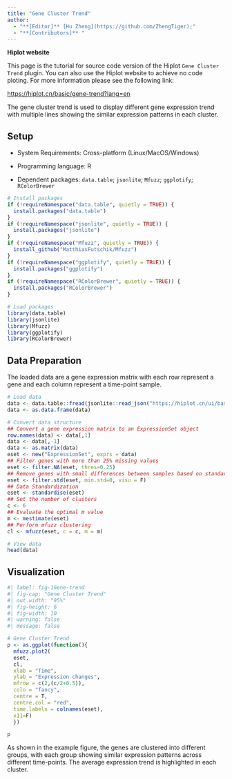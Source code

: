 ```yaml
---
title: "Gene Cluster Trend"
author:
  - "**[Editor]** [Hu Zheng](https://github.com/ZhengTiger);"
  - "**[Contributors]** "
---
```


::: callout-note
**Hiplot website**

This page is the tutorial for source code version of the Hiplot `Gene Cluster Trend` plugin. You can also use the Hiplot website to achieve no code ploting. For more information please see the following link:

<https://hiplot.cn/basic/gene-trend?lang=en>
:::

The gene cluster trend is used to display different gene expression trend with multiple lines showing the similar expression patterns in each cluster.

## Setup

-   System Requirements: Cross-platform (Linux/MacOS/Windows)

-   Programming language: R

-   Dependent packages: `data.table`; `jsonlite`; `Mfuzz`; `ggplotify`; `RColorBrewer`

```r
# Install packages
if (!requireNamespace("data.table", quietly = TRUE)) {
  install.packages("data.table")
}
if (!requireNamespace("jsonlite", quietly = TRUE)) {
  install.packages("jsonlite")
}
if (!requireNamespace("Mfuzz", quietly = TRUE)) {
  install_github("MatthiasFutschik/Mfuzz")
}
if (!requireNamespace("ggplotify", quietly = TRUE)) {
  install.packages("ggplotify")
}
if (!requireNamespace("RColorBrewer", quietly = TRUE)) {
  install.packages("RColorBrewer")
}

# Load packages
library(data.table)
library(jsonlite)
library(Mfuzz)
library(ggplotify)
library(RColorBrewer)
```

## Data Preparation

The loaded data are a gene expression matrix with each row represent a gene and each column represent a time-point sample.

```r
# Load data
data <- data.table::fread(jsonlite::read_json("https://hiplot.cn/ui/basic/gene-trend/data.json")$exampleData$textarea[[1]])
data <- as.data.frame(data)

# Convert data structure
## Convert a gene expression matrix to an ExpressionSet object
row.names(data) <- data[,1]
data <- data[,-1]
data <- as.matrix(data)
eset <- new("ExpressionSet", exprs = data)
## Filter genes with more than 25% missing values
eset <- filter.NA(eset, thres=0.25)
## Remove genes with small differences between samples based on standard deviation
eset <- filter.std(eset, min.std=0, visu = F)
## Data Standardization
eset <- standardise(eset)
## Set the number of clusters
c <- 6
## Evaluate the optimal m value
m <- mestimate(eset)
## Perform mfuzz clustering
cl <- mfuzz(eset, c = c, m = m)

# View data
head(data)
```

## Visualization

```r
#| label: fig-1Gene-trend
#| fig-cap: "Gene Cluster Trend"
#| out.width: "95%"
#| fig-height: 6
#| fig-width: 10
#| warning: false
#| message: false

# Gene Cluster Trend
p <- as.ggplot(function(){
  mfuzz.plot2(
  eset,
  cl,
  xlab = "Time",
  ylab = "Expression changes",
  mfrow = c(2,(c/2+0.5)),
  colo = "fancy",
  centre = T,
  centre.col = "red",
  time.labels = colnames(eset),
  x11=F)
  })

p
```

As shown in the example figure, the genes are clustered into different groups, with each group showing similar expression patterns across different time-points. The average expression trend is highlighted in each cluster.

